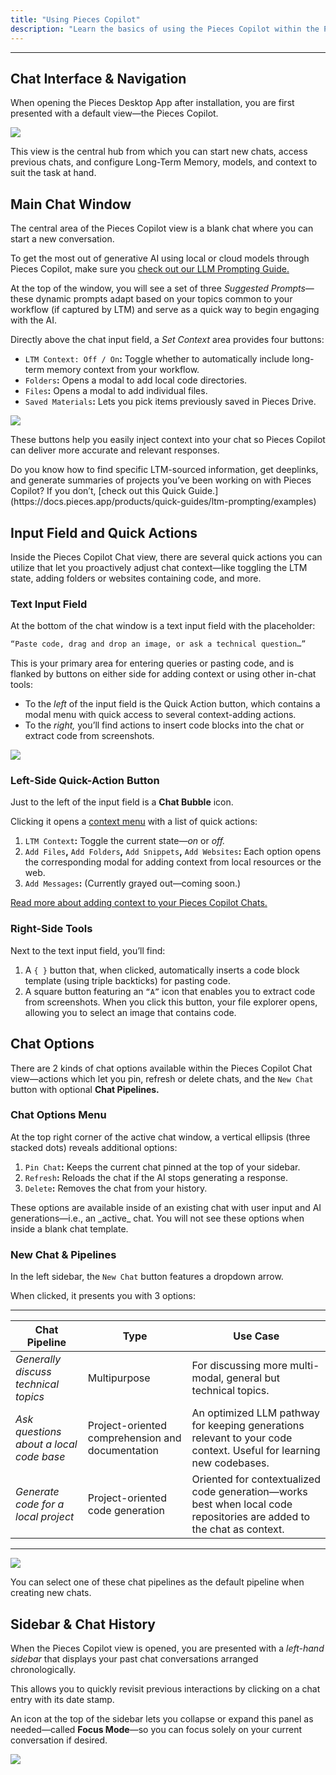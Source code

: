 ```yaml
---
title: "Using Pieces Copilot"
description: "Learn the basics of using the Pieces Copilot within the Pieces Desktop App, and discover how to navigate the view, find and start new conversations, add context, and utilize prebuilt chat pipelines."
---
```


---

## Chat Interface & Navigation

When opening the Pieces Desktop App after installation, you are first presented with a default view—the Pieces Copilot.

![](https://storage.googleapis.com/hashnode_product_documentation_assets/desktop_app_assets/pieces_copilot/interacting_with_pieces_copilot/default_view_is_pieces_copilot.png)

This view is the central hub from which you can start new chats, access previous chats, and configure Long-Term Memory, models, and context to suit the task at hand.

## Main Chat Window

The central area of the Pieces Copilot view is a blank chat where you can start a new conversation.

To get the most out of generative AI using local or cloud models through Pieces Copilot, make sure you [check out our LLM Prompting Guide.](https://docs.pieces.app/products/quick-guides/ltm-prompting/tips)

At the top of the window, you will see a set of three _Suggested Prompts_—these dynamic prompts adapt based on your topics common to your workflow (if captured by LTM) and serve as a quick way to begin engaging with the AI.

Directly above the chat input field, a _Set Context_ area provides four buttons:

- `LTM Context: Off / On`**:** Toggle whether to automatically include long-term memory context from your workflow.
- `Folders`**:** Opens a modal to add local code directories.
- `Files`**:** Opens a modal to add individual files.
- `Saved Materials`**:** Lets you pick items previously saved in Pieces Drive.

![](https://storage.googleapis.com/hashnode_product_documentation_assets/desktop_app_assets/pieces_copilot/interacting_with_pieces_copilot/gifs/main_chat_window_demo.gif)

These buttons help you easily inject context into your chat so Pieces Copilot can deliver more accurate and relevant responses.

<Card title="Hey!">
  Do you know how to find specific LTM-sourced information, get deeplinks, and generate summaries of projects you’ve been working on with Pieces Copilot? If you don’t, [check out this Quick Guide.](https://docs.pieces.app/products/quick-guides/ltm-prompting/examples)
</Card>

## Input Field and Quick Actions

Inside the Pieces Copilot Chat view, there are several quick actions you can utilize that let you proactively adjust chat context—like toggling the LTM state, adding folders or websites containing code, and more.

### Text Input Field

At the bottom of the chat window is a text input field with the placeholder:

```markdown
“Paste code, drag and drop an image, or ask a technical question…” 
```

This is your primary area for entering queries or pasting code, and is flanked by buttons on either side for adding context or using other in-chat tools:

- To the _left_ of the input field is the Quick Action button, which contains a modal menu with quick access to several context-adding actions.
- To the _right,_ you’ll find actions to insert code blocks into the chat or extract code from screenshots.

![](https://storage.googleapis.com/hashnode_product_documentation_assets/desktop_app_assets/pieces_copilot/interacting_with_pieces_copilot/gifs/left_right_side_chat_button_demo_all.gif)

### Left-Side Quick-Action Button

Just to the left of the input field is a **Chat Bubble** icon.

Clicking it opens a [context menu](https://docs.pieces.app/products/desktop/copilot/integration) with a list of quick actions:

1. `LTM Context`**:** Toggle the current state—_on_ or _off._
2. `Add Files`**,** `Add Folders`**,** `Add Snippets`**,** `Add Websites`**:** Each option opens the corresponding modal for adding context from local resources or the web.
3. `Add Messages`**:** (Currently grayed out—coming soon.)

[Read more about adding context to your Pieces Copilot Chats.](https://docs.pieces.app/products/desktop/copilot/integration#adding-folders)

### Right-Side Tools

Next to the text input field, you’ll find:

1. A `{ }` button that, when clicked, automatically inserts a code block template (using triple backticks) for pasting code.
2. A square button featuring an `“A”` icon that enables you to extract code from screenshots. When you click this button, your file explorer opens, allowing you to select an image that contains code.

## Chat Options

There are 2 kinds of chat options available within the Pieces Copilot Chat view—actions which let you pin, refresh or delete chats, and the `New Chat` button with optional **Chat Pipelines.**

### Chat Options Menu

At the top right corner of the active chat window, a vertical ellipsis (three stacked dots) reveals additional options:

1. `Pin Chat`**:** Keeps the current chat pinned at the top of your sidebar.
2. `Refresh`**:** Reloads the chat if the AI stops generating a response.
3. `Delete`**:** Removes the chat from your history.

<alert>
  These options are available inside of an existing chat with user input and AI generations—i.e., an _active_ chat. You will not see these options when inside a blank chat template.
</alert>

### New Chat & Pipelines

In the left sidebar, the `New Chat` button features a dropdown arrow.

When clicked, it presents you with 3 options:

---

| **Chat Pipeline**                       | **Type**                                         | **Use Case**                                                                                                          |
| --------------------------------------- | ------------------------------------------------ | --------------------------------------------------------------------------------------------------------------------- |
| _Generally discuss technical topics_    | Multipurpose                                     | For discussing more multi-modal, general but technical topics.                                                        |
| _Ask questions about a local code base_ | Project-oriented comprehension and documentation | An optimized LLM pathway for keeping generations relevant to your code context. Useful for learning new codebases.    |
| _Generate code for a local project_     | Project-oriented code generation                 | Oriented for contextualized code generation—works best when local code repositories are added to the chat as context. |

---

![](https://storage.googleapis.com/hashnode_product_documentation_assets/desktop_app_assets/pieces_copilot/interacting_with_pieces_copilot/chat_pipelines_dropdown.png)

<tip>
  You can select one of these chat pipelines as the default pipeline when creating new chats.
</tip>

## Sidebar & Chat History

When the Pieces Copilot view is opened, you are presented with a _left-hand sidebar_ that displays your past chat conversations arranged chronologically.

This allows you to quickly revisit previous interactions by clicking on a chat entry with its date stamp.

An icon at the top of the sidebar lets you collapse or expand this panel as needed—called **Focus Mode**—so you can focus solely on your current conversation if desired.

![](https://storage.googleapis.com/hashnode_product_documentation_assets/desktop_app_assets/pieces_copilot/interacting_with_pieces_copilot/gifs/sidebar_chat_history_focus_mode_demo.gif)